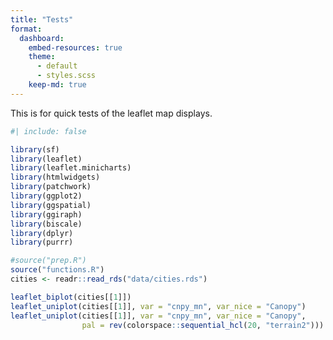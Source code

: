 ```yaml
---
title: "Tests"
format: 
  dashboard:
    embed-resources: true
    theme: 
      - default
      - styles.scss
    keep-md: true
---
```


This is for quick tests of the leaflet map displays.

```r
#| include: false

library(sf)
library(leaflet)
library(leaflet.minicharts)
library(htmlwidgets)
library(patchwork)
library(ggplot2)
library(ggspatial)
library(ggiraph)
library(biscale)
library(dplyr)
library(purrr)

#source("prep.R")
source("functions.R")
cities <- readr::read_rds("data/cities.rds")

```


```r
leaflet_biplot(cities[[1]])
leaflet_uniplot(cities[[1]], var = "cnpy_mn", var_nice = "Canopy")
leaflet_uniplot(cities[[1]], var = "cnpy_mn", var_nice = "Canopy", 
                pal = rev(colorspace::sequential_hcl(20, "terrain2")))
```